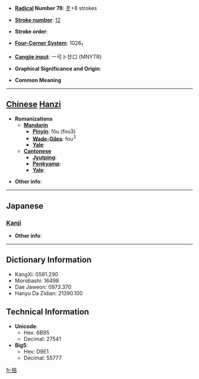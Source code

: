 * '''[[Wiktionary:Chinese radical index| Radical]] Number 78''': [[Wiktionary:Chinese radical index 歹|歹]]+8 strokes

* '''[[Wiktionary:Chinese total strokes index|Stroke number]]''': [[Wiktionary:Chinese total strokes index 12|12]]

* '''Stroke order''': 

* '''[[Wiktionary:Chinese four corner index|Four-Corner System]]''': 1026<sub>1</sub>

* '''[[Wiktionary:Chinese Cangjie index|Cangjie input]]''': 一弓卜廿口 (MNYTR)

* '''Graphical Significance and Origin''': 

* '''Common Meaning'''

----

== [[Chinese]] [[Hanzi]] ==

* '''Romanizations'''
** '''[[Mandarin]]'''
*** '''[[Pinyin]]''': fǒu (fou3)
*** '''[[Wade-Giles]]''': fou<sup>3</sup>
*** '''[[Yale]]''': 
** '''[[Cantonese]]'''
*** '''[[Jyutping]]''':
*** '''[[Penkyamp]]''': 
*** '''[[Yale]]''': 

* '''Other info''': 

----

==Japanese==
===[[Kanji]]===
{{kanji|on readings=[[ふう]] (fū), [[ふ]] (fu), [[ほく]] (hoku)|kun readings=[[やぶれる]] (yabureru), [[くさる]] (kusaru), [[たおれる]] (taoreru)}}

* '''Other info''':  

----

== Dictionary Information ==

* KangXi: 0581.290
* Morobashi: 16498
* Dae Jaweon: 0973.370
* Hanyu Da Zidian: 21390.100

== Technical Information ==

* '''Unicode''':
** Hex: 6B95
** Decimal: 27541
* '''Big5''':
** Hex: D9E1
** Decimal: 55777

[[fr:殕]]